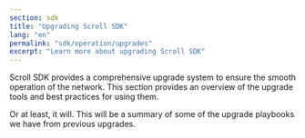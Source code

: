 ```yaml
---
section: sdk
title: "Upgrading Scroll SDK"
lang: "en"
permalink: "sdk/operation/upgrades"
excerpt: "Learn more about upgrading Scroll SDK"
---
```


Scroll SDK provides a comprehensive upgrade system to ensure the smooth operation of the network. This section provides an overview of the upgrade tools and best practices for using them.

Or at least, it will. This will be a summary of some of the upgrade playbooks we have from previous upgrades.